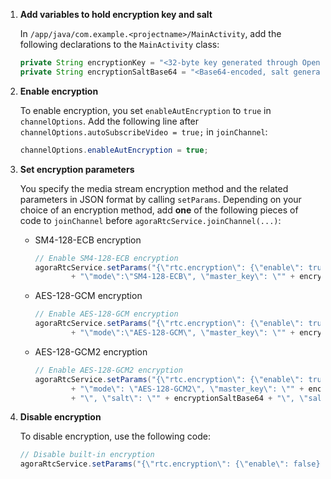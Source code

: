 <PlatformWrapper platform="android">

1. **Add variables to hold encryption key and salt**

    In `/app/java/com.example.<projectname>/MainActivity`, add the following declarations to the `MainActivity` class:

    ```java
    private String encryptionKey = "<32-byte key generated through OpenSSL>";
    private String encryptionSaltBase64 = "<Base64-encoded, salt generated through OpenSSL>";
    ```

1. **Enable encryption**

    To enable encryption, you set `enableAutEncryption` to `true` in `channelOptions`. Add the following line after `channelOptions.autoSubscribeVideo = true;` in `joinChannel`:

    ```java
    channelOptions.enableAutEncryption = true;
    ```

1. **Set encryption parameters**

    You specify the media stream encryption method and the related parameters in JSON format by calling `setParams`. Depending on your choice of an encryption method, add **one** of the following pieces of code to `joinChannel` before `agoraRtcService.joinChannel(...)`:

    * SM4-128-ECB encryption

        ```java
        // Enable SM4-128-ECB encryption
        agoraRtcService.setParams("{\"rtc.encryption\": {\"enable\": true,"
                + "\"mode\":\"SM4-128-ECB\", \"master_key\": \"" + encryptionKey + "\" }}");
        ```

    * AES-128-GCM encryption

        ```java
        // Enable AES-128-GCM encryption
        agoraRtcService.setParams("{\"rtc.encryption\": {\"enable\": true,"
                + "\"mode\":\"AES-128-GCM\", \"master_key\": \"" + encryptionKey + "\" }}");
        ```

    * AES-128-GCM2 encryption

        ```java
        // Enable AES-128-GCM2 encryption
        agoraRtcService.setParams("{\"rtc.encryption\": {\"enable\": true,"
                + "\"mode\": \"AES-128-GCM2\", \"master_key\": \"" + encryptionKey 
                + "\", \"salt\": \"" + encryptionSaltBase64 + "\", \"salt_type\": \"BASE64\"}}");
        ```

1. **Disable encryption**

    To disable encryption, use the following code:

    ```java
    // Disable built-in encryption
    agoraRtcService.setParams("{\"rtc.encryption\": {\"enable\": false}}");
    ```

</PlatformWrapper>
